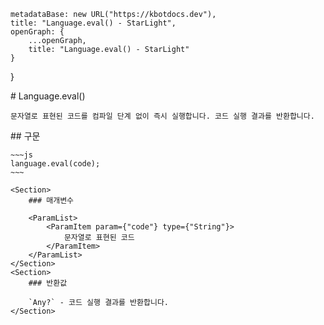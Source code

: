 
    metadataBase: new URL("https://kbotdocs.dev"),
    title: "Language.eval() - StarLight",
    openGraph: {
        ...openGraph,
        title: "Language.eval() - StarLight"
    }
}

<Section>
    # Language.eval()

    문자열로 표현된 코드를 컴파일 단계 없이 즉시 실행합니다. 코드 실행 결과를 반환합니다.
</Section>
<Section>
    ## 구문

    ~~~js
    language.eval(code);
    ~~~

    <Section>
        ### 매개변수

        <ParamList>
            <ParamItem param={"code"} type={"String"}>
                문자열로 표현된 코드
            </ParamItem>
        </ParamList>
    </Section>
    <Section>
        ### 반환값

        `Any?` - 코드 실행 결과를 반환합니다.
    </Section>
</Section>